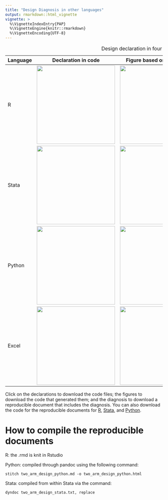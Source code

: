 ```yaml
---
title: "Design Diagnosis in other languages"
output: rmarkdown::html_vignette
vignette: >
  %\VignetteIndexEntry{PAP}
  %\VignetteEngine{knitr::rmarkdown}
  %\VignetteEncoding{UTF-8}
---
```

  
| Language  | Declaration in code                                                         | Figure based on mock data                                       | Diagnosis                                                                 |
| --------  | -------------------                                                         | ------------------------------------------------------------    | ---------                                                                 |
| R         | <a href = "https://declaredesign.org/other_languages/two_arm_design_r.r"><img width="250px" src="https://declaredesign.org/other_languages/figures/two_arm_design_r_declaration.png"/></a>       | <a href = "https://declaredesign.org/other_languages/two_arm_design_r_figure.r"><img width="250px" src="https://declaredesign.org/other_languages/figures/two_arm_design_r.png"/></a>       | <a href = "https://declaredesign.org/other_languages/two_arm_design_r.html"><img width="250px" src="https://declaredesign.org/other_languages/figures/two_arm_design_r_diagnosis.png"/></a>       |
| Stata     | <a href = "https://declaredesign.org/other_languages/two_arm_design_stata.do"><img width="250px" src="https://declaredesign.org/other_languages/figures/two_arm_design_stata_declaration.png"/></a>    | <a href = "https://declaredesign.org/other_languages/two_arm_design_stata.txt"><img width="250px" src="https://declaredesign.org/other_languages/figures/two_arm_design_stata.png"/></a>   | <a href = "https://declaredesign.org/other_languages/two_arm_design_stata.html"><img width="250px" src="https://declaredesign.org/other_languages/figures/two_arm_design_stata_diagnosis.png"/></a>   |
| Python    | <a href = "https://declaredesign.org/other_languages/two_arm_design_python.py"><img width="250px" src="https://declaredesign.org/other_languages/figures/two_arm_design_python_declaration.png"/></a>   | <a href = "https://declaredesign.org/other_languages/two_arm_design_python_figure.py"><img width="250px" src="https://declaredesign.org/other_languages/figures/two_arm_design_python.png"/></a>  | <a href = "https://declaredesign.org/other_languages/two_arm_design_python.html"><img width="250px" src="https://declaredesign.org/other_languages/figures/two_arm_design_python_diagnosis.png"/></a>  |
| Excel     | <a href = "https://declaredesign.org/other_languages/two_arm_design_excel.xlsx"><img width="250px" src="https://declaredesign.org/other_languages/figures/two_arm_design_excel_declaration.png"/></a>   | <a href = "https://declaredesign.org/other_languages/two_arm_design_excel.xlsx"><img width="250px" src="https://declaredesign.org/other_languages/figures/two_arm_design_excel.png"/></a>   | <a href = "https://declaredesign.org/other_languages/two_arm_design_r.html"><img width="250px" src="https://declaredesign.org/other_languages/figures/two_arm_design_excel_diagnosis.png"/></a>   |
Table: Design declaration in four languages

Click on the declarations to download the code files; the figures to download the code that generated them; and the diagnosis to download a reproducible document that includes the diagnosis. You can also download the code for the reproducible documents for [R](https://declaredesign.org/other_languages/figures/two_arm_design_r.rmd), [Stata](https://declaredesign.org/other_languages/figures/two_arm_design_stata.txt), and [Python](https://declaredesign.org/other_languages/figures/two_arm_design_python.md).

# How to compile the reproducible documents

R: the .rmd is knit in Rstudio

Python: compiled through pandoc using the following command:

`stitch two_arm_design_python.md -o two_arm_design_python.html`

Stata: compiled from within Stata via the command:

`dyndoc two_arm_design_stata.txt, replace`

